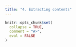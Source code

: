 ```yaml
---
title: "4. Extracting contents"
---
```


```r
knitr::opts_chunk$set(
  collapse = TRUE,
  comment = "#>",
  eval = FALSE
)
```